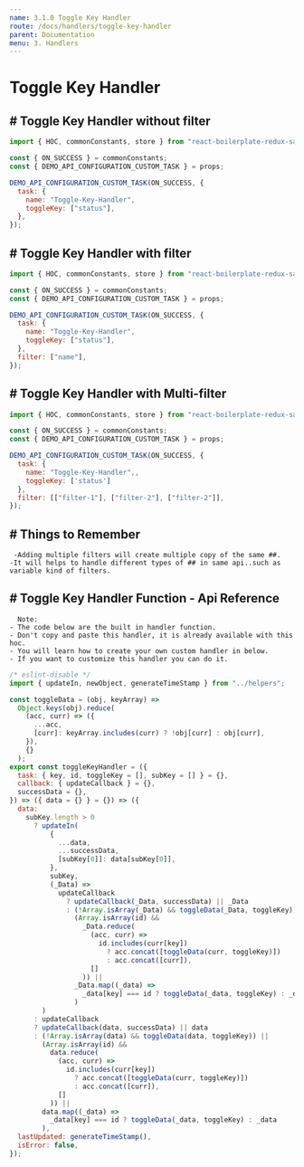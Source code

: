 ```yaml
---
name: 3.1.0 Toggle Key Handler
route: /docs/handlers/toggle-key-handler
parent: Documentation
menu: 3. Handlers
---
```


# Toggle Key Handler

## # Toggle Key Handler without filter

```js
import { HOC, commonConstants, store } from "react-boilerplate-redux-saga-hoc";

const { ON_SUCCESS } = commonConstants;
const { DEMO_API_CONFIGURATION_CUSTOM_TASK } = props;

DEMO_API_CONFIGURATION_CUSTOM_TASK(ON_SUCCESS, {
  task: {
    name: "Toggle-Key-Handler",
    toggleKey: ["status"],
  },
});
```

## # Toggle Key Handler with filter

```js
import { HOC, commonConstants, store } from "react-boilerplate-redux-saga-hoc";

const { ON_SUCCESS } = commonConstants;
const { DEMO_API_CONFIGURATION_CUSTOM_TASK } = props;

DEMO_API_CONFIGURATION_CUSTOM_TASK(ON_SUCCESS, {
  task: {
    name: "Toggle-Key-Handler",
    toggleKey: ["status"],
  },
  filter: ["name"],
});
```

## # Toggle Key Handler with Multi-filter

```javascript {.line-numbers}
import { HOC, commonConstants, store } from "react-boilerplate-redux-saga-hoc";

const { ON_SUCCESS } = commonConstants;
const { DEMO_API_CONFIGURATION_CUSTOM_TASK } = props;

DEMO_API_CONFIGURATION_CUSTOM_TASK(ON_SUCCESS, {
  task: {
    name: "Toggle-Key-Handler",,
    toggleKey: ['status']
  },
  filter: [["filter-1"], ["filter-2"], ["filter-2"]],
});
```

## # Things to Remember

     -Adding multiple filters will create multiple copy of the same ##.
    -It will helps to handle different types of ## in same api..such as variable kind of filters.

## # Toggle Key Handler Function - Api Reference

      Note:
    - The code below are the built in handler function.
    - Don't copy and paste this handler, it is already available with this hoc.
    - You will learn how to create your own custom handler in below.
    - If you want to customize this handler you can do it.

```js
/* eslint-disable */
import { updateIn, newObject, generateTimeStamp } from "../helpers";

const toggleData = (obj, keyArray) =>
  Object.keys(obj).reduce(
    (acc, curr) => ({
      ...acc,
      [curr]: keyArray.includes(curr) ? !obj[curr] : obj[curr],
    }),
    {}
  );
export const toggleKeyHandler = ({
  task: { key, id, toggleKey = [], subKey = [] } = {},
  callback: { updateCallback } = {},
  successData = {},
}) => ({ data = {} } = {}) => ({
  data:
    subKey.length > 0
      ? updateIn(
          {
            ...data,
            ...successData,
            [subKey[0]]: data[subKey[0]],
          },
          subKey,
          (_Data) =>
            updateCallback
              ? updateCallback(_Data, successData) || _Data
              : (!Array.isArray(_Data) && toggleData(_Data, toggleKey)) ||
                (Array.isArray(id) &&
                  _Data.reduce(
                    (acc, curr) =>
                      id.includes(curr[key])
                        ? acc.concat([toggleData(curr, toggleKey)])
                        : acc.concat([curr]),
                    []
                  )) ||
                _Data.map((_data) =>
                  _data[key] === id ? toggleData(_data, toggleKey) : _data
                )
        )
      : updateCallback
      ? updateCallback(data, successData) || data
      : (!Array.isArray(data) && toggleData(data, toggleKey)) ||
        (Array.isArray(id) &&
          data.reduce(
            (acc, curr) =>
              id.includes(curr[key])
                ? acc.concat([toggleData(curr, toggleKey)])
                : acc.concat([curr]),
            []
          )) ||
        data.map((_data) =>
          _data[key] === id ? toggleData(_data, toggleKey) : _data
        ),
  lastUpdated: generateTimeStamp(),
  isError: false,
});
```
